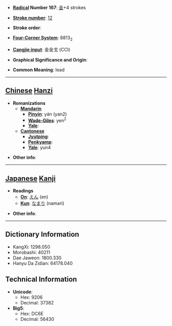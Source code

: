 * '''[[Wiktionary:Chinese radical index| Radical]] Number 167''': [[Wiktionary:Chinese radical index 金|金]]+4 strokes

* '''[[Wiktionary:Chinese total strokes index|Stroke number]]''': [[Wiktionary:Chinese total strokes index 12|12]]

* '''Stroke order''': 

* '''[[Wiktionary:Chinese four corner index|Four-Corner System]]''': 8813<sub>2</sub>

* '''[[Wiktionary:Chinese Cangjie index|Cangjie input]]''': 金金戈 (CCI)

* '''Graphical Significance and Origin''': 

* '''Common Meaning''': lead

----

== [[Chinese]] [[Hanzi]] ==

* '''Romanizations'''
** '''[[Mandarin]]'''
*** '''[[Pinyin]]''': yán (yan2)
*** '''[[Wade-Giles]]''': yen<sup>2</sup>
*** '''[[Yale]]''': 
** '''[[Cantonese]]'''
*** '''[[Jyutping]]''':
*** '''[[Penkyamp]]''': 
*** '''[[Yale]]''': yun4

* '''Other info''': 

----

== [[Japanese]] [[Kanji]] ==

* '''Readings'''
** '''[[On]]''': [[えん]] (en)
** '''[[Kun]]''': [[なまり]] (namari)

* '''Other info''':  

----

== Dictionary Information ==

* KangXi: 1298.050
* Morobashi: 40211
* Dae Jaweon: 1800.330
* Hanyu Da Zidian: 64178.040

== Technical Information ==

* '''Unicode''':
** Hex: 9206
** Decimal: 37382
* '''Big5''':
** Hex: DC6E
** Decimal: 56430